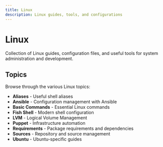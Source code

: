 ```yaml
---
title: Linux
description: Linux guides, tools, and configurations
---
```


# Linux

Collection of Linux guides, configuration files, and useful tools for system administration and development.

## Topics

Browse through the various Linux topics:

- **Aliases** - Useful shell aliases
- **Ansible** - Configuration management with Ansible
- **Basic Commands** - Essential Linux commands
- **Fish Shell** - Modern shell configuration
- **LVM** - Logical Volume Management
- **Puppet** - Infrastructure automation
- **Requirements** - Package requirements and dependencies
- **Sources** - Repository and source management
- **Ubuntu** - Ubuntu-specific guides
